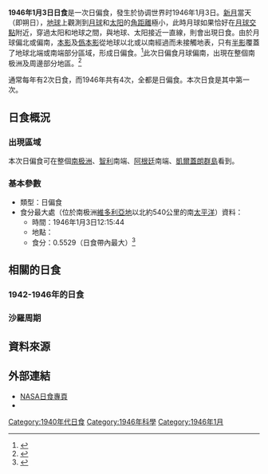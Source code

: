 {{Infobox Solar eclipse
| Year        = 1946
| Month       = 1
| Day         = 3
| Type        = 日偏食
| Image       = SE1946Jan03P.png
| Image size  = 200px
| Image intro = 1946年1月3日日偏食路徑圖
  <!--   日食資料   -->
| Gamma       = -1.2392
| Mag         = 0.5529
| Saros       = 150
| Saros total = 71
| Saros seq   = 13
  <!--     食甚     -->
| Duration    = 
| Location    = [[南极洲|南极洲]][[維多利亞地|維多利亞地]]以北約540公里的南[[太平洋|太平洋]]
| Coords      = {{coord|67.1|S|177.6|E}}
| Width       = 
  <!--   開始時間   -->
| Partial     = 
| Start type  = 
| Centre      = 
| Greatest    = 12:15:44
  <!--     倒數     -->
| hour        = 12
| minute      = 15
| second      = 44
| Duration_s  = 
}}
'''1946年1月3日日食'''是一次日偏食，發生於协调世界时1946年1月3日。[[新月|新月]]當天（即朔日），[[地球|地球]]上觀測到[[月球|月球]]和[[太阳|太阳]]的[[角距離|角距離]]極小，此時月球如果恰好在[[月球交點|月球交點]]附近，穿過太阳和地球之間，與地球、太阳接近一直線，則會出現日食。由於月球偏北或偏南，[[本影|本影]]及[[僞本影|僞本影]]從地球以北或以南經過而未接觸地表，只有[[半影|半影]]覆蓋了地球北端或南端部分區域，形成日偏食。<ref name="astron">{{cite web|author=樊忠玉|title=日（月）食|url=http://www.astron.ac.cn/bencandy-51-1630-1.htm|publisher=中国天文科普网|accessdate=2016-03-26|archive-date=2014-09-17|archive-url=https://web.archive.org/web/20140917080048/http://www.astron.ac.cn/bencandy-51-1630-1.htm|dead-url=no}}</ref>此次日偏食月球偏南，出現在整個南极洲及周邊部分地區。<ref name="NASAGIF">{{cite web|author=Fred Espenak|title=Paritial Solar Eclipse of 1946 Jan 03|url=http://eclipse.gsfc.nasa.gov/SEplot/SEplot1901/SE1946Jan03P.GIF|publisher=NASA Eclipse Web Site|accessdate=2016-03-26|archive-date=2020-10-24|archive-url=https://web.archive.org/web/20201024180454/https://eclipse.gsfc.nasa.gov/SEplot/SEplot1901/SE1946Jan03P.GIF|dead-url=no}}{{en}}</ref>

通常每年有2次日食，而1946年共有4次，全都是日偏食。本次日食是其中第一次。

== 日食概況 ==
=== 出現區域 ===
本次日偏食可在整個[[南极洲|南极洲]]、[[智利|智利]]南端、[[阿根廷|阿根廷]]南端、[[凱爾蓋朗群島|凱爾蓋朗群島]]看到。

=== 基本參數 ===
{{NoteUTC}}
* 類型：日偏食
* 食分最大處（位於南极洲[[維多利亞地|維多利亞地]]以北約540公里的南[[太平洋|太平洋]]）資料：
** 時間：1946年1月3日12:15:44
** 地點：{{coord|67.1|S|177.6|E}}
** 食分：0.5529（日食帶內最大）<ref name="Besselian">{{cite web|author=Fred Espenak|title=Besselian Elements - Paritial Solar Eclipse of 1946 Jan 03|url=http://eclipse.gsfc.nasa.gov/SEsearch/SEdata.php?Ecl=19460103|publisher=NASA Eclipse Web Site|accessdate=2016-03-26|archive-date=2020-10-22|archive-url=https://web.archive.org/web/20201022184946/https://eclipse.gsfc.nasa.gov/SEsearch/SEdata.php?Ecl=19460103|dead-url=no}}{{en}}</ref>

== 相關的日食 ==
=== 1942-1946年的日食 ===
{{Solar eclipse set 1942-1946}}

=== 沙羅周期 ===
{{Solar Saros series 150}}

== 資料來源 ==
{{reflist}}

== 外部連結 ==
{{日食主題}}
* [http://eclipse.gsfc.nasa.gov/solar.html NASA日食專頁]{{Wayback|url=http://eclipse.gsfc.nasa.gov/solar.html |date=20190108200537 }}{{en}}
* {{Partial solar eclipse NASA reference|1901/SE1946Jan03P|19460103}}

{{Solar eclipses
|nature=日偏食
|previous=[[1945年7月9日日食|1945年7月9日日食]]
|natureprevious=日全食
|next=[[1946年5月30日日食|1946年5月30日日食]]
|naturenext=日偏食
|previoussamenature=[[1942年9月10日日食|1942年9月10日日食]]
|nextsamenature=[[1946年5月30日日食|1946年5月30日日食]]
}}
{{日食}}

[[Category:1940年代日食|Category:1940年代日食]]
[[Category:1946年科學|Category:1946年科學]]
[[Category:1946年1月|Category:1946年1月]]